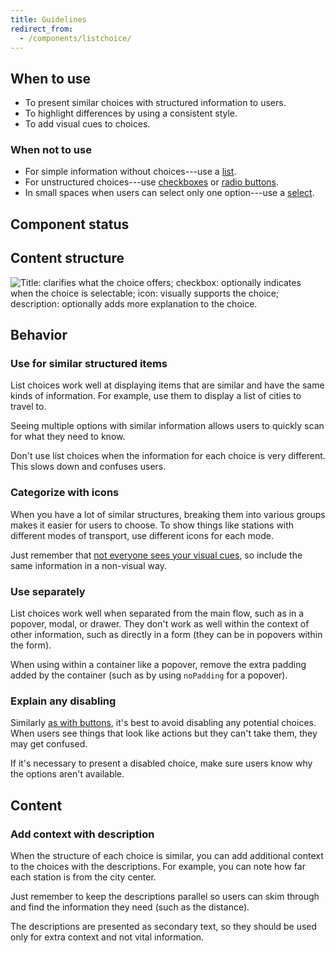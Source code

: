```yaml
---
title: Guidelines
redirect_from:
  - /components/listchoice/
---
```


<ReactExample exampleId="ListChoice-default" />

## When to use

- To present similar choices with structured information to users.
- To highlight differences by using a consistent style.
- To add visual cues to choices.

### When not to use

- For simple information without choices---use a [list](/components/structure/list/).
- For unstructured choices---use [checkboxes](/components/input/checkbox/)
  or [radio buttons](/components/input/radio/).
- In small spaces when users can select only one option---use a [select](/components/input/select/).

## Component status

<ComponentStatus component="ListChoice" />

## Content structure

![Title: clarifies what the choice offers; checkbox: optionally indicates when the choice is selectable; icon: visually supports the choice; description: optionally adds more explanation to the choice.](fileId:4QJZqvBvRrLu6t9mwObCkA;nodeId:83%3A130)

## Behavior

### Use for similar structured items

List choices work well at displaying items that are similar
and have the same kinds of information.
For example, use them to display a list of cities to travel to.

Seeing multiple options with similar information
allows users to quickly scan for what they need to know.

Don't use list choices when the information for each choice is very different.
This slows down and confuses users.

### Categorize with icons

When you have a lot of similar structures,
breaking them into various groups makes it easier for users to choose.
To show things like stations with different modes of transport,
use different icons for each mode.

Just remember that [not everyone sees your visual cues](/foundation/accessibility/),
so include the same information in a non-visual way.

<ReactExample exampleId="ListChoice-icons" />

### Use separately

List choices work well when separated from the main flow,
such as in a popover, modal, or drawer.
They don't work as well within the context of other information,
such as directly in a form (they can be in popovers within the form).

When using within a container like a popover,
remove the extra padding added by the container
(such as by using `noPadding` for a popover).

### Explain any disabling

Similarly [as with buttons](/components/action/button/#avoid-disabled-buttons),
it's best to avoid disabling any potential choices.
When users see things that look like actions but they can't take them,
they may get confused.

If it's necessary to present a disabled choice,
make sure users know why the options aren't available.

## Content

### Add context with description

When the structure of each choice is similar,
you can add additional context to the choices with the descriptions.
For example, you can note how far each station is from the city center.

Just remember to keep the descriptions parallel
so users can skim through and find the information they need
(such as the distance).

<ReactExample exampleId="ListChoice-description" />

The descriptions are presented as secondary text,
so they should be used only for extra context and not vital information.
